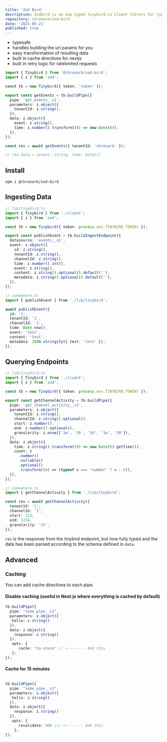 ```yaml
---
title: 'Zod Bird'
description: Zodbird is an e2e typed tinybird.co client library for typescript, leveraging zod for type safety and transformations
repository: chronark/zod-bird
date: '2023-05-21'
published: true
---
```


- typesafe
- handles building the url params for you
- easy transformation of resulting data
- built in cache directives for nextjs
- built in retry logic for ratelimited requests

```ts
import { Tinybird } from '@chronark/zod-bird';
import { z } from 'zod';

const tb = new Tinybird({ token: 'token' });

export const getEvents = tb.buildPipe({
  pipe: 'get_events__v1',
  parameters: z.object({
    tenantId: z.string(),
  }),
  data: z.object({
    event: z.string(),
    time: z.number().transform((t) => new Date(t)),
  }),
});

const res = await getEvents({ tenantId: 'chronark' });

// res.data = {event: string, time: Date}[]
```

## Install

```
npm i @chronark/zod-bird
```

## Ingesting Data

```ts
// lib/tinybird.ts
import { Tinybird } from './client';
import { z } from 'zod';

const tb = new Tinybird({ token: process.env.TINYBIRD_TOKEN! });

export const publishEvent = tb.buildIngestEndpoint({
  datasource: 'events__v1',
  event: z.object({
    id: z.string(),
    tenantId: z.string(),
    channelId: z.string(),
    time: z.number().int(),
    event: z.string(),
    content: z.string().optional().default(''),
    metadata: z.string().optional().default(''),
  }),
});
```

```ts
// somewhere.ts
import { publishEvent } from './lib/tinybird';

await publishEvent({
  id: '1',
  tenantId: '1',
  channelId: '1',
  time: Date.now(),
  event: 'test',
  content: 'test',
  metadata: JSON.stringify({ test: 'test' }),
});
```

## Querying Endpoints

```ts
// lib/tinybird.ts
import { Tinybird } from './client';
import { z } from 'zod';

const tb = new Tinybird({ token: process.env.TINYBIRD_TOKEN! });

export const getChannelActivity = tb.buildPipe({
  pipe: 'get_channel_activity__v1',
  parameters: z.object({
    tenantId: z.string(),
    channelId: z.string().optional(),
    start: z.number(),
    end: z.number().optional(),
    granularity: z.enum(['1m', '1h', '1d', '1w', '1M']),
  }),
  data: z.object({
    time: z.string().transform((t) => new Date(t).getTime()),
    count: z
      .number()
      .nullable()
      .optional()
      .transform((v) => (typeof v === 'number' ? v : 0)),
  }),
});
```

```ts
// somewhere.ts
import { getChannelActivity } from './lib/tinybird';

const res = await getChannelActivity({
  tenantId: '1',
  channelId: '1',
  start: 123,
  end: 1234,
  granularity: '1h',
});
```

`res` is the response from the tinybird endpoint, but now fully typed and the data has been parsed according to the schema defined in `data`.

## Advanced

### Caching

You can add cache directives to each pipe.

#### Disable caching (useful in Next.js where everything is cached by default)

```ts
tb.buildPipe({
  pipe: "some_pipe__v1",
  parameters: z.object({
   hello: z.string()
  }),
  data: z.object({
    response: z.string()
  }),
   opts: {
      cache: "no-store" // <-------- Add this
   };
});

```

#### Cache for 15 minutes

```ts

tb.buildPipe({
  pipe: "some_pipe__v1",
  parameters: z.object({
   hello: z.string()
  }),
  data: z.object({
    response: z.string()
  }),
   opts: {
      revalidate: 900 ;// <-------- Add this
    };
});
```
